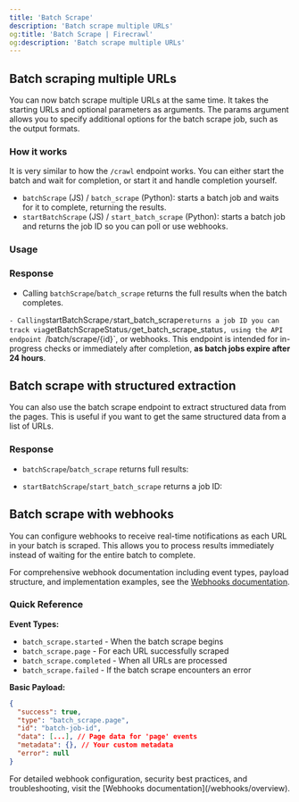 ```yaml
---
title: 'Batch Scrape'
description: 'Batch scrape multiple URLs'
og:title: 'Batch Scrape | Firecrawl'
og:description: 'Batch scrape multiple URLs'
---
```



## Batch scraping multiple URLs

You can now batch scrape multiple URLs at the same time. It takes the starting URLs and optional parameters as arguments. The params argument allows you to specify additional options for the batch scrape job, such as the output formats.

### How it works

It is very similar to how the `/crawl` endpoint works. You can either start the batch and wait for completion, or start it and handle completion yourself.

- `batchScrape` (JS) / `batch_scrape` (Python): starts a batch job and waits for it to complete, returning the results.
- `startBatchScrape` (JS) / `start_batch_scrape` (Python): starts a batch job and returns the job ID so you can poll or use webhooks.

### Usage

<CodeGroup>

<BatchScrapePython />
<BatchScrapeNode />
<BatchScrapeCURL />

</CodeGroup>

### Response

- Calling `batchScrape`/`batch_scrape` returns the full results when the batch completes.

<BatchScrapeOutput />` - Calling `startBatchScrape`/`start_batch_scrape` returns
a job ID you can track via `getBatchScrapeStatus`/`get_batch_scrape_status`, using
the API endpoint `/batch/scrape/{id}`, or webhooks. This endpoint is intended for
in-progress checks or immediately after completion, **as batch jobs expire after
24 hours**.

<BatchScrapeAsyncOutput />

## Batch scrape with structured extraction

You can also use the batch scrape endpoint to extract structured data from the pages. This is useful if you want to get the same structured data from a list of URLs.

<CodeGroup>

<BatchScrapeExtractPython />
<BatchScrapeExtractNode />
<BatchScrapeExtractCURL />

</CodeGroup>

### Response

- `batchScrape`/`batch_scrape` returns full results:

<BatchScrapeExtractOutput />

- `startBatchScrape`/`start_batch_scrape` returns a job ID:

<BatchScrapeExtractAsyncOutput />

## Batch scrape with webhooks

You can configure webhooks to receive real-time notifications as each URL in your batch is scraped. This allows you to process results immediately instead of waiting for the entire batch to complete.

<BatchScrapeWebhookCURL />

For comprehensive webhook documentation including event types, payload structure, and implementation examples, see the [Webhooks documentation](/webhooks/overview).

### Quick Reference

**Event Types:**

- `batch_scrape.started` - When the batch scrape begins
- `batch_scrape.page` - For each URL successfully scraped
- `batch_scrape.completed` - When all URLs are processed
- `batch_scrape.failed` - If the batch scrape encounters an error

**Basic Payload:**

```json
{
  "success": true,
  "type": "batch_scrape.page",
  "id": "batch-job-id",
  "data": [...], // Page data for 'page' events
  "metadata": {}, // Your custom metadata
  "error": null
}
```

<Note>
  For detailed webhook configuration, security best practices, and
  troubleshooting, visit the [Webhooks documentation](/webhooks/overview).
</Note>
